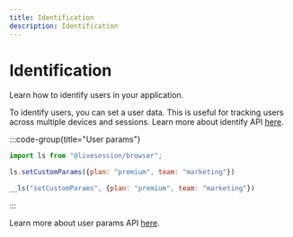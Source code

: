 ```yaml
---
title: Identification
description: Identification
---
```


# Identification
<Subtitle>
    Learn how to identify users in your application.
</Subtitle>

To identify users, you can set a user data.
This is useful for tracking users across multiple devices and sessions.
Learn more about identify API [here](https://livesession.io).

:::code-group{title="User params"}
```js sdk
import ls from "@livesession/browser";

ls.setCustomParams({plan: "premium", team: "marketing"})
```

```js window
__ls("setCustomParams", {plan: "premium", team: "marketing"})
```
:::

Learn more about user params API [here](https://livesession.io).